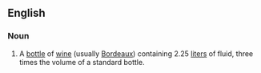 ==English==
===Noun===
{{en-noun|sg=[[Marie]] [[Jeanne]]}}
# A [[bottle]] of [[wine]] (usually [[Bordeaux]]) containing 2.25 [[liter]]s of fluid, three times the volume of a standard bottle.